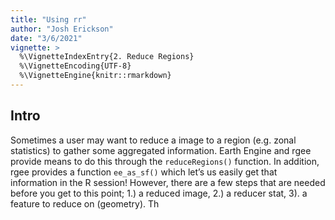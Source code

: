 ```yaml
---
title: "Using rr"
author: "Josh Erickson"
date: "3/6/2021"
vignette: >
  %\VignetteIndexEntry{2. Reduce Regions}
  %\VignetteEncoding{UTF-8}
  %\VignetteEngine{knitr::rmarkdown}
---
```


## Intro

Sometimes a user may want to reduce a image to a region (e.g. zonal statistics) to gather some aggregated information. Earth Engine and rgee provide means to do this through the `reduceRegions()` function. In addition, rgee provides a function `ee_as_sf()` which let's us easily get that information in the R session! However, there are a few steps that are needed before you get to this point; 1.) a reduced image, 2.) a reducer stat, 3). a feature to reduce on (geometry). Th
